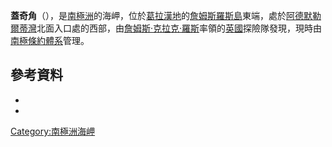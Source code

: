 {{coord|64|10|S|57|5|W|source:GNIS|display=title}}

'''蓋奇角'''（{{lang-en|Cape Gage}}），是[[南極洲|南極洲]]的海岬，位於[[葛拉漢地|葛拉漢地]]的[[詹姆斯羅斯島|詹姆斯羅斯島]]東端，處於[[阿德默勒爾蒂灣|阿德默勒爾蒂灣]]北面入口處的西部，由[[詹姆斯·克拉克·羅斯|詹姆斯·克拉克·羅斯]]率領的[[英國|英國]]探險隊發現，現時由[[南極條約體系|南極條約體系]]管理。

==參考資料==
*{{cite gnis | type = antarid | id = 5419| name = Gage, Cape | accessdate = 2012-04-14}}
*{{usgs-gazetteer|id=5419|name=Gage, Cape}}

{{DEFAULTSORT:Cape Gage}}
[[Category:南極洲海岬|Category:南極洲海岬]]


{{JamesRossIsland-geo-stub}}